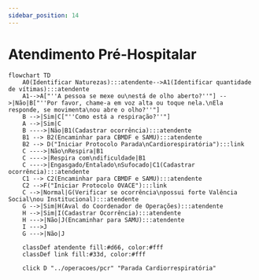 ```yaml
---
sidebar_position: 14
---
```


# Atendimento Pré-Hospitalar

```mermaid
flowchart TD
    A0(Identificar Naturezas):::atendente-->A1(Identificar quantidade de vítimas):::atendente
    A1-->A["''A pessoa se mexe ou\nestá de olho aberto?''"] -->|Não|B["''Por favor, chame-a em voz alta ou toque nela.\nEla responde, se movimenta\nou abre o olho?''"]
    B -->|Sim|C["''Como está a respiração?''"]
    A -->|Sim|C
    B ---->|Não|B1(Cadastrar ocorrência):::atendente
    B1 --> B2(Encaminhar para CBMDF e SAMU):::atendente
    B2 --> D("Iniciar Protocolo Parada\nCardiorespiratória"):::link
    C ---->|Não\nRespira|B1
    C ---->|Respira com\ndificuldade|B1
    C ---->|Engasgado/Entalado\nSufocado|C1(Cadastrar ocorrência):::atendente
    C1 --> C2(Encaminhar para CBMDF e SAMU):::atendente
    C2 -->F("Iniciar Protocolo OVACE"):::link
    C -->|Normal|G(Verificar se ocorrência\npossui forte Valência Social\nou Institucional):::atendente
    G -->|Sim|H(Aval do Coordenador de Operações):::atendente
    H -->|Sim|I(Cadastrar Ocorrência):::atendente
    H --->|Não|J(Encaminhar para SAMU):::atendente
    I --->J
    G --->|Não|J

    classDef atendente fill:#d66, color:#fff
    classDef link fill:#33d, color:#fff

    click D "../operacoes/pcr" "Parada Cardiorrespiratória"

``` 
